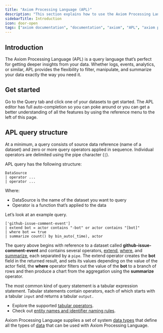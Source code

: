 ```yaml
---
title: "Axiom Processing Language (APL)"
description: "This section explains how to use the Axiom Processing Language to get deeper insights from your data."
sidebarTitle: Introduction
icon: door-open
tags: ["axiom documentation", "documentation", "axiom", "APL", "axiom processing language", "data explorer", "getiing started guide", "summarize", "filter"]
---
```


## Introduction

The Axiom Processing Language (APL) is a query language that’s perfect for getting deeper insights from your data. Whether logs, events, analytics, or similar, APL provides the flexibility to filter, manipulate, and summarize your data exactly the way you need it.

## Get started

Go to the Query tab and click one of your datasets to get started. The APL editor has full auto-completion so you can poke around or you can get a better understanding of all the features by using the reference menu to the left of this page.

## APL query structure

At a minimum, a query consists of source data reference (name of a dataset) and zero or more query operators applied in sequence. Individual operators are delimited using the pipe character (`|`).

APL query has the following structure:

```kusto
DataSource
| operator ...
| operator ...
```

Where:

- DataSource is the name of the dataset you want to query
- Operator is a function that’s applied to the data

Let’s look at an example query.

```kusto
['github-issue-comment-event']
| extend bot = actor contains "-bot" or actor contains "[bot]"
| where bot == true
| summarize count() by bin_auto(_time), actor
```

The query above begins with reference to a dataset called **github-issue-comment-event** and contains several operators, [extend](/apl/tabular-operators/extend-operator), [where](/apl/tabular-operators/where-operator), and [summarize](/apl/tabular-operators/summarize-operator), each separated by a `pipe`. The extend operator creates the **bot** field in the returned result, and sets its values depending on the value of the actor field, the **where** operator filters out the value of the **bot** to a branch of rows and then produce a chart from the aggregation using the **summarize** operator.

The most common kind of query statement is a tabular expression statement. Tabular statements contain operators, each of which starts with a tabular `input` and returns a tabular `output.`

- Explore the supported [tabular operators](/apl/tabular-operators/extend-operator).
- Check out [entity names and identifier naming rules](/apl/entities/entity-names).

Axiom Processing Language supplies a set of system [data types](/apl/data-types/scalar-data-types) that define all the types of [data](/apl/data-types/null-values) that can be used with Axiom Processing Language.
